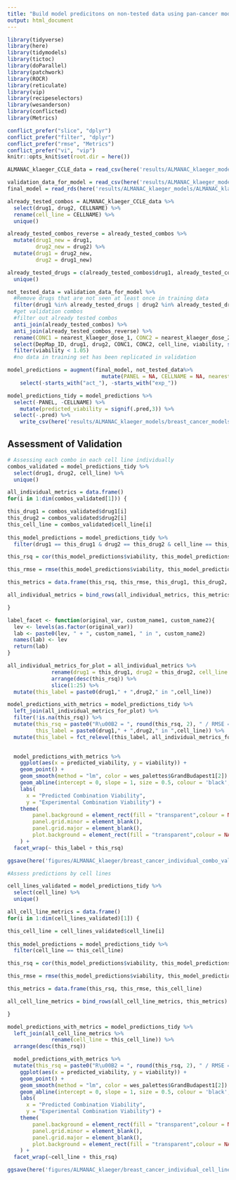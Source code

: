 ```yaml
---
title: "Build model predicitons on non-tested data using pan-cancer model"
output: html_document
---
```

```r
library(tidyverse)
library(here)
library(tidymodels)
library(tictoc)
library(doParallel)
library(patchwork)
library(ROCR)
library(reticulate)
library(vip)
library(recipeselectors)
library(wesanderson)
library(conflicted)
library(Metrics)

conflict_prefer("slice", "dplyr")
conflict_prefer("filter", "dplyr")
conflict_prefer("rmse", "Metrics")
conflict_prefer("vi", "vip")
knitr::opts_knit$set(root.dir = here())
```

```r
ALMANAC_klaeger_CCLE_data = read_csv(here('results/ALMANAC_klaeger_models/ALMANAC_klaeger_data_for_ml_truncated.csv'))

validation_data_for_model = read_csv(here('results/ALMANAC_klaeger_models/breast_cancer_models/validation/validation_klaeger_exp_data_for_pan_cancer_model.csv'))
final_model = read_rds(here('results/ALMANAC_klaeger_models/ALMANAC_klaeger_lasso_xgboost_truncated_final_model.rds.gz'))
```

```r
already_tested_combos = ALMANAC_klaeger_CCLE_data %>% 
  select(drug1, drug2, CELLNAME) %>% 
  rename(cell_line = CELLNAME) %>% 
  unique()

already_tested_combos_reverse = already_tested_combos %>% 
  mutate(drug1_new = drug1,
         drug2_new = drug2) %>% 
  mutate(drug1 = drug2_new,
         drug2 = drug1_new)

already_tested_drugs = c(already_tested_combos$drug1, already_tested_combos$drug2) %>% 
  unique()

not_tested_data = validation_data_for_model %>%
  #Remove drugs that are not seen at least once in training data
  filter(drug1 %in% already_tested_drugs | drug2 %in% already_tested_drugs) %>% 
  #get validation combos
  #filter out already tested combos
  anti_join(already_tested_combos) %>% 
  anti_join(already_tested_combos_reverse) %>% 
  rename(CONC1 = nearest_klaeger_dose_1, CONC2 = nearest_klaeger_dose_2) %>% 
  select(DepMap_ID, drug1, drug2, CONC1, CONC2, cell_line, viability, starts_with(c("act_", "exp"))) %>% 
  filter(viability < 1.05)
  #no data in training set has been replicated in validation

model_predictions = augment(final_model, not_tested_data%>% 
                              mutate(PANEL = NA, CELLNAME = NA, nearest_klaeger_dose_1 = NA, nearest_klaeger_dose_2 = NA)) %>% 
	select(-starts_with("act_"), -starts_with("exp_"))

model_predictions_tidy = model_predictions %>%
  select(-PANEL, -CELLNAME) %>% 
	mutate(predicted_viability = signif(.pred,3)) %>%
  select(-.pred) %>% 
	write_csv(here('results/ALMANAC_klaeger_models/breast_cancer_models/model_predictions_for_validation_pan_cancer_model.csv'))
```

## Assessment of Validation

```r
# Assessing each combo in each cell line individually
combos_validated = model_predictions_tidy %>% 
  select(drug1, drug2, cell_line) %>% 
  unique()

all_individual_metrics = data.frame()
for(i in 1:dim(combos_validated[1])) {

this_drug1 = combos_validated$drug1[i]
this_drug2 = combos_validated$drug2[i]
this_cell_line = combos_validated$cell_line[i]
  
this_model_predictions = model_predictions_tidy %>% 
  filter(drug1 == this_drug1 & drug2 == this_drug2 & cell_line == this_cell_line)

this_rsq = cor(this_model_predictions$viability, this_model_predictions$predicted_viability)^2

this_rmse = rmse(this_model_predictions$viability, this_model_predictions$predicted_viability)

this_metrics = data.frame(this_rsq, this_rmse, this_drug1, this_drug2, this_cell_line)

all_individual_metrics = bind_rows(all_individual_metrics, this_metrics)

}

label_facet <- function(original_var, custom_name1, custom_name2){
  lev <- levels(as.factor(original_var))
  lab <- paste0(lev, " + ", custom_name1, " in ", custom_name2)
  names(lab) <- lev
  return(lab)  
}

all_individual_metrics_for_plot = all_individual_metrics %>% 
              rename(drug1 = this_drug1, drug2 = this_drug2, cell_line = this_cell_line) %>% 
              arrange(desc(this_rsq)) %>% 
              slice(1:25) %>% 
  mutate(this_label = paste0(drug1," + ",drug2," in ",cell_line))

model_predictions_with_metrics = model_predictions_tidy %>% 
  left_join(all_individual_metrics_for_plot) %>% 
  filter(!is.na(this_rsq)) %>% 
  mutate(this_rsq = paste0("R\u00B2 = ", round(this_rsq, 2), " / RMSE = ", round(this_rmse, 2)),
         this_label = paste0(drug1," + ",drug2," in ",cell_line)) %>% 
  mutate(this_label = fct_relevel(this_label, all_individual_metrics_for_plot$this_label))
  

  model_predictions_with_metrics %>% 
	ggplot(aes(x = predicted_viability, y = viability)) +
	geom_point() +
	geom_smooth(method = "lm", color = wes_palettes$GrandBudapest1[2]) +
	geom_abline(intercept = 0, slope = 1, size = 0.5, colour = 'black', linetype = 3) +
	labs(
	  x = "Predicted Combination Viability",
	  y = "Experimental Combination Viability") +
	theme(
		panel.background = element_rect(fill = "transparent",colour = NA),
		panel.grid.minor = element_blank(), 
		panel.grid.major = element_blank(),
		plot.background = element_rect(fill = "transparent",colour = NA)
	) +
  facet_wrap(~ this_label + this_rsq)

ggsave(here('figures/ALMANAC_klaeger/breast_cancer_individual_combo_validation_assessment_pan_cancer_model.png'), height = 20, width = 30, units = "cm")
```

```r
#Assess predictions by cell lines

cell_lines_validated = model_predictions_tidy %>% 
  select(cell_line) %>% 
  unique()

all_cell_line_metrics = data.frame()
for(i in 1:dim(cell_lines_validated)[1]) {

this_cell_line = cell_lines_validated$cell_line[i]
  
this_model_predictions = model_predictions_tidy %>% 
  filter(cell_line == this_cell_line)

this_rsq = cor(this_model_predictions$viability, this_model_predictions$predicted_viability)^2

this_rmse = rmse(this_model_predictions$viability, this_model_predictions$predicted_viability)

this_metrics = data.frame(this_rsq, this_rmse, this_cell_line)

all_cell_line_metrics = bind_rows(all_cell_line_metrics, this_metrics)

}

model_predictions_with_metrics = model_predictions_tidy %>% 
  left_join(all_cell_line_metrics %>% 
              rename(cell_line = this_cell_line)) %>% 
  arrange(desc(this_rsq))

  model_predictions_with_metrics %>% 
  mutate(this_rsq = paste0("R\u00B2 = ", round(this_rsq, 2), " / RMSE = ", round(this_rmse, 2))) %>% 
	ggplot(aes(x = predicted_viability, y = viability)) +
	geom_point() +
	geom_smooth(method = "lm", color = wes_palettes$GrandBudapest1[2]) +
	geom_abline(intercept = 0, slope = 1, size = 0.5, colour = 'black', linetype = 3) +
	labs(
	  x = "Predicted Combination Viability",
	  y = "Experimental Combination Viability") +
	theme(
		panel.background = element_rect(fill = "transparent",colour = NA),
		panel.grid.minor = element_blank(), 
		panel.grid.major = element_blank(),
		plot.background = element_rect(fill = "transparent",colour = NA)
	) +
  facet_wrap(~cell_line + this_rsq)

ggsave(here('figures/ALMANAC_klaeger/breast_cancer_individual_cell_line_validation_assessment_pan_cancer_model.png'), height = 15, width = 15, units = "cm")

```
